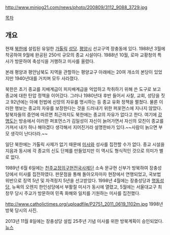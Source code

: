 http://www.minjog21.com/news/photo/200809/3112_9088_3729.jpg

[[목차]]
== 개요 ==
현재 [[북한]]에 설립된 유일한 [[가톨릭]] [[성당]]. [[평양]]시 선교구역 장충동에 있다. 1988년 3월에 착공하여 9월에 완공된 250석 규모의 종교 시설이다. 1988년 10월, 로마 교황청의 특사가 방문하여 축성식을 거행하고 미사를 올렸다.

본래 평양과 평안남북도 지역을 관할하는 평양교구 아래에는 20여 개소의 본당이 있었지만 1940년대를 거치며 모두 사라졌다.

북한은 초기 종교를 지배계급이 피지배계급을 억압하고 착취하기 위해 쓴 도구로 보고 종교에 대한 탄압 정책을 이어갔다. 그러나 1980년대 후반 들어서 사찰, 교회, 성당을 짓고 92년에는 아예 헌법에 신앙의 자유를 명시하는 등 종교 유화 정책을 펼쳤다. 물론 이러한 행보는 종교의 자유를 보장한다는 것을 드러내기 위한 퍼포먼스에 지나지 않았다. 탈북자들의 증언에 따르면 최근까지도 북한에는 종교의 자유가 없다고 한다. 여기에 [[강명도]]는 방송에서 이러한 퍼포먼스가 김일성이 자신이 늙어가면서 자신의 모친이 종교를 가져서 내가 하나 해야겠다 생각해서 지어진거라 설명한바가 있다.~~사람이 늙으면 부모 생각이 난다더라.~~

일단 북한에는 가톨릭 사제가 없기 때문에 [[미사]]와 성사를 집전할 수가 없다. 종교 시설을 지음과 동시에 각 종교의 신도 단체를 만들었지만 이 역시도 형식적인 것으로 의미가 별로 없다.

1989년 6월 6일에는 [[천주교정의구현전국사제단]] 소속 문규현 신부가 방북하여 장충성당에서 미사를 집전하였다. 판문점을 통해 돌아오자마자 현장에서 연행되었고, 국보법 위반으로 징역 5년 및 자격정지 5년을 선고받았다. 1998년 4월에는 장충성당과 [[명동성당]], 뉴욕의 오렌지 한인성당에서 부활절 미사가 동시에 열렸고, 5월에는 서울대교구 최창무 당시 주교가 방문하여 민족 화해와 일치를 기원하는 미사를 집전했다.

http://www.catholictimes.org/uploadfile/P2751_2011_0619_1102m.jpg
1998년 방북 당시의 사진.

2013년 11월 8일에는 장충성당 설립 25주년 기념 미사를 위한 방북계획이 승인되었다.[http://www.youtube.com/watch?v=PBfHjhH2NzU 뉴스]
